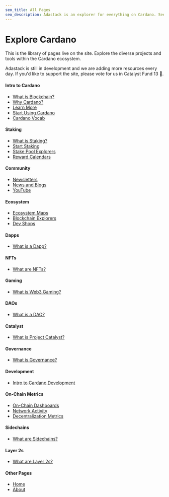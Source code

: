 ```yaml
---
seo_title: All Pages
seo_description: Adastack is an explorer for everything on Cardano. See every page of tools and Dapps here. The site is open-source and new content is added daily!
---
```


# Explore Cardano

This is the library of pages live on the site. Explore the diverse projects and tools within the Cardano ecosystem.

Adastack is still in development and we are adding more resources every day. If you'd like to support the site, please vote for us in Catalyst Fund 13 🙏.

#### Intro to Cardano

- [What is Blockchain?](https://www.adastack.io/intro_to_cardano/what_is_blockchain)
- [Why Cardano?](https://www.adastack.io/intro_to_cardano/why_cardano)
- [Learn More](https://www.adastack.io/intro_to_cardano/learn_more)
- [Start Using Cardano](https://www.adastack.io/intro_to_cardano/start_using_cardano)
- [Cardano Vocab](https://www.adastack.io/intro_to_cardano/cardano_vocab)

#### Staking

- [What is Staking?](https://www.adastack.io/staking/what_is_staking)
- [Start Staking](https://www.adastack.io/staking/start_staking)
- [Stake Pool Explorers](https://www.adastack.io/staking/stake_pool_explorers)
- [Reward Calendars](https://www.adastack.io/staking/reward_calendars)

#### Community

- [Newsletters](https://www.adastack.io/community/newsletters)
- [News and Blogs](https://www.adastack.io/community/news_and_blogs)
- [YouTube](https://www.adastack.io/community/youtube)

#### Ecosystem

- [Ecosystem Maps](https://www.adastack.io/ecosystem/ecosystem_maps)
- [Blockchain Explorers](https://www.adastack.io/ecosystem/blockchain_explorers)
- [Dev Shops](https://www.adastack.io/ecosystem/dev_shops)

#### Dapps

- [What is a Dapp?](https://www.adastack.io/dapps/what_is_a_dapp)

#### NFTs

- [What are NFTs?](https://www.adastack.io/nfts/what_are_nfts)

#### Gaming

- [What is Web3 Gaming?](https://www.adastack.io/gaming/what_is_web3_gaming)

#### DAOs

- [What is a DAO?](https://www.adastack.io/daos/what_is_a_dao)

#### Catalyst

- [What is Project Catalyst?](https://www.adastack.io/catalyst/what_is_project_catalyst)

#### Governance

- [What is Governance?](https://www.adastack.io/governance/what_is_governance)

#### Development

- [Intro to Cardano Development](https://www.adastack.io/development/intro_to_cardano_development)

#### On-Chain Metrics

- [On-Chain Dashboards](https://www.adastack.io/on_chain_metrics/on_chain_dashboards)
- [Network Activity](https://www.adastack.io/on_chain_metrics/network_activity)
- [Decentralization Metrics](https://www.adastack.io/on_chain_metrics/decentralization_metrics)

#### Sidechains

- [What are Sidechains?](https://www.adastack.io/sidechains/what_are_sidechains)

#### Layer 2s

- [What are Layer 2s?](https://www.adastack.io/layer_2s/what_are_layer_2s)

#### Other Pages

- [Home](https://www.adastack.io/)
- [About](https://www.adastack.io/about)
